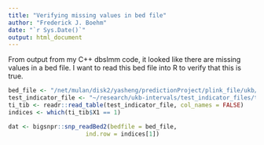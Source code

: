 ```yaml
---
title: "Verifying missing values in bed file"
author: "Frederick J. Boehm"
date: "`r Sys.Date()`"
output: html_document
---
```


From output from my C++ dbslmm code, it looked like there are missing values in a bed file. I want to read this bed file into R to verify that this is true. 

```r
bed_file <- "/net/mulan/disk2/yasheng/predictionProject/plink_file/ukb/chr22.bed"
test_indicator_file <- "~/research/ukb-intervals/test_indicator_files/test_indicator_pheno_2_cross_2_ntest1000.txt"
ti_tib <- readr::read_table(test_indicator_file, col_names = FALSE)
indices <- which(ti_tib$X1 == 1) 
```

```r
dat <- bigsnpr::snp_readBed2(bedfile = bed_file, 
                      ind.row = indices[1])
```



